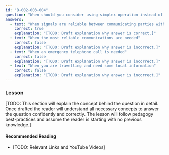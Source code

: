 ```yaml
---
id: "B-002-003-004"
question: "When should you consider using simplex operation instead of a repeater?"
answers:
  - text: "When signals are reliable between communicating parties without using a repeater"
    correct: true
    explanation: "[TODO: Draft explanation why answer is correct.]"
  - text: "When the most reliable communications are needed"
    correct: false
    explanation: "[TODO: Draft explanation why answer is incorrect.]"
  - text: "When an emergency telephone call is needed"
    correct: false
    explanation: "[TODO: Draft explanation why answer is incorrect.]"
  - text: "When you are travelling and need some local information"
    correct: false
    explanation: "[TODO: Draft explanation why answer is incorrect.]"
---
```


### Lesson

[TODO: This section will explain the concept behind the question in detail. Once drafted the reader will understand all necessary concepts to answer the question confidently and correctly. The lesson will follow pedagogy best-practices and assume the reader is starting with no previous knowledge.]

#### Recommended Reading

- [TODO: Relevant Links and YouTube Videos]
